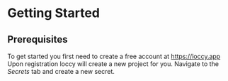 # Getting Started

## Prerequisites

To get started you first need to create a free account at https://loccy.app
Upon registration loccy will create a new project for you.
Navigate to the _Secrets_ tab and create a new secret.
